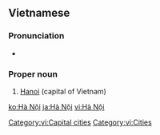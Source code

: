 ==Vietnamese==
{{wikipedia|lang=vi}}

===Pronunciation===
* {{audio|Ha_noi.ogg|Audio}}

===Proper noun===
{{infl|vi|proper noun}}

# [[Hanoi]] (capital of Vietnam)

[[Category:vi:Capital cities]]
[[Category:vi:Cities]]

[[ko:Hà Nội]]
[[ja:Hà Nội]]
[[vi:Hà Nội]]
